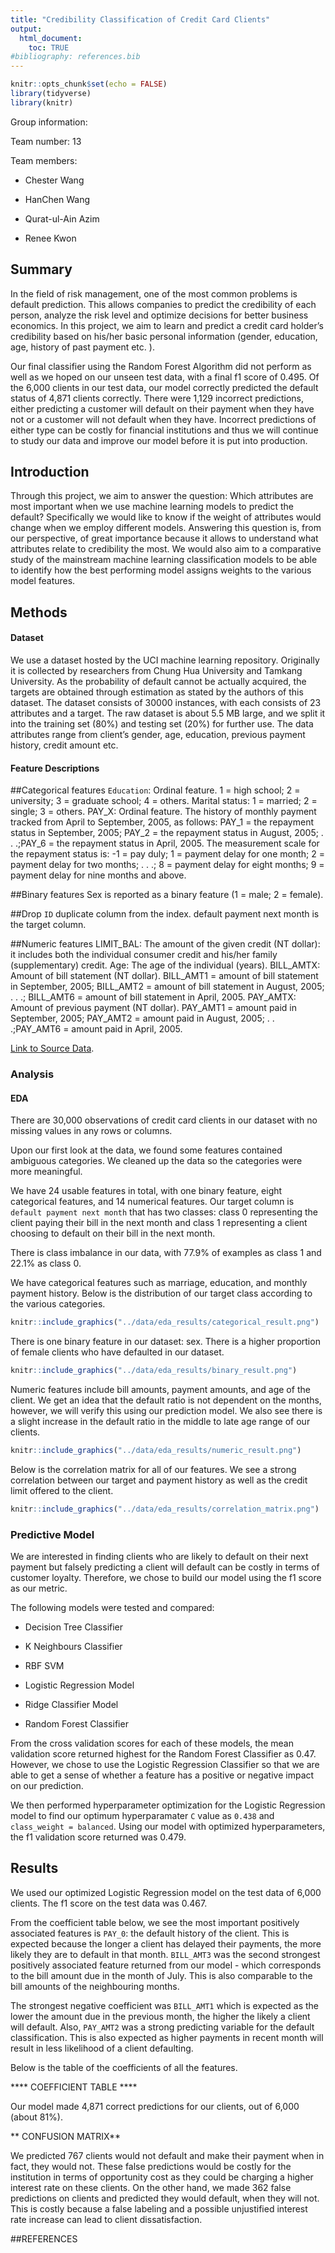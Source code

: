 ```yaml
---
title: "Credibility Classification of Credit Card Clients"
output: 
  html_document:
    toc: TRUE
#bibliography: references.bib
---
```


```r
knitr::opts_chunk$set(echo = FALSE)
library(tidyverse)
library(knitr)
```

Group information:

Team number: 13

Team members:

-   Chester Wang

-   HanChen Wang

-   Qurat-ul-Ain Azim

-   Renee Kwon

## Summary

In the field of risk management, one of the most common problems is default prediction. This allows companies to predict the credibility of each person, analyze the risk level and optimize decisions for better business economics. In this project, we aim to learn and predict a credit card holder's credibility based on his/her basic personal information (gender, education, age, history of past payment etc. ).

Our final classifier using the Random Forest Algorithm did not perform as well as we hoped on our unseen test data, with a final f1 score of 0.495. Of the 6,000 clients in our test data, our model correctly predicted the default status of 4,871 clients correctly. There were 1,129 incorrect predictions, either predicting a customer will default on their payment when they have not or a customer will not default when they have. Incorrect predictions of either type can be costly for financial institutions and thus we will continue to study our data and improve our model before it is put into production.

## Introduction

Through this project, we aim to answer the question: Which attributes are most important when we use machine learning models to predict the default? Specifically we would like to know if the weight of attributes would change when we employ different models. Answering this question is, from our perspective, of great importance because it allows to understand what attributes relate to credibility the most. We would also aim to a comparative study of the mainstream machine learning classification models to be able to identify how the best performing model assigns weights to the various model features.

## Methods

#### Dataset

We use a dataset hosted by the UCI machine learning repository. Originally it is collected by researchers from Chung Hua University and Tamkang University. As the probability of default cannot be actually acquired, the targets are obtained through estimation as stated by the authors of this dataset. The dataset consists of 30000 instances, with each consists of 23 attributes and a target. The raw dataset is about 5.5 MB large, and we split it into the training set (80%) and testing set (20%) for further use. The data attributes range from client's gender, age, education, previous payment history, credit amount etc.

#### Feature Descriptions

##Categorical features
`Education`: Ordinal feature. 1 = high school; 2 = university; 3 = graduate school; 4 = others.
Marital status: 1 = married; 2 = single; 3 = others.
PAY_X: Ordinal feature. The history of monthly payment tracked from April to September, 2005, as follows: PAY_1 = the repayment status in September, 2005; PAY_2 = the repayment status in August, 2005; . . .;PAY_6 = the repayment status in April, 2005.
The measurement scale for the repayment status is: -1 = pay duly; 1 = payment delay for one month; 2 = payment delay for two months; . . .; 8 = payment delay for eight months; 9 = payment delay for nine months and above.

##Binary features
Sex is reported as a binary feature (1 = male; 2 = female).

##Drop
`ID` duplicate column from the index. default payment next month is the target column.

##Numeric features
LIMIT_BAL: The amount of the given credit (NT dollar): it includes both the individual consumer credit and his/her family (supplementary) credit.
Age: The age of the individual (years).
BILL_AMTX: Amount of bill statement (NT dollar). BILL_AMT1 = amount of bill statement in September, 2005; BILL_AMT2 = amount of bill statement in August, 2005; . . .; BILL_AMT6 = amount of bill statement in April, 2005.
PAY_AMTX: Amount of previous payment (NT dollar). PAY_AMT1 = amount paid in September, 2005; PAY_AMT2 = amount paid in August, 2005; . . .;PAY_AMT6 = amount paid in April, 2005.

[Link to Source Data](https://archive.ics.uci.edu/ml/datasets/default+of+credit+card+clients).

### Analysis

#### EDA 

There are 30,000 observations of credit card clients in our dataset with no missing values in any rows or columns.

Upon our first look at the data, we found some features contained ambiguous categories. We cleaned up the data so the categories were more meaningful. 

We have 24 usable features in total, with one binary feature, eight categorical features, and 14 numerical features. Our target column is `default payment next month` that has two classes: class 0 representing the client paying their bill in the next month and class 1 representing a client choosing to default on their bill in the next month.

There is class imbalance in our data, with 77.9% of examples as class 1 and 22.1% as class 0. 

We have categorical features such as marriage, education, and monthly payment history. Below is the distribution of our target class according to the various categories. 

```r
knitr::include_graphics("../data/eda_results/categorical_result.png")
```

There is one binary feature in our dataset: sex. There is a higher proportion of female clients who have defaulted in our dataset. 
```r
knitr::include_graphics("../data/eda_results/binary_result.png")
```

Numeric features include bill amounts, payment amounts, and age of the client. We get an idea that the default ratio is not dependent on the months, however, we will verify this using our prediction model. We also see there is a slight increase in the default ratio in the middle to late age range of our clients. 
```r
knitr::include_graphics("../data/eda_results/numeric_result.png")
```

Below is the correlation matrix for all of our features. We see a strong correlation between our target and payment history as well as the credit limit offered to the client.
```r
knitr::include_graphics("../data/eda_results/correlation_matrix.png")
```

### Predictive Model

We are interested in finding clients who are likely to default on their next payment but falsely predicting a client will default can be costly in terms of customer loyalty. Therefore, we chose to build our model using the f1 score as our metric.

The following models were tested and compared:

-   Decision Tree Classifier

-   K Neighbours Classifier

-   RBF SVM

-   Logistic Regression Model

-   Ridge Classifier Model

-   Random Forest Classifier

From the cross validation scores for each of these models, the mean validation score returned highest for the Random Forest Classifier as 0.47. However, we chose to use the Logistic Regression Classifier so that we are able to get a sense of whether a feature has a positive or negative impact on our prediction. 

We then performed hyperparameter optimization for the Logistic Regression model to find our optimum hyperparamater `C` value as `0.438` and `class_weight = balanced`. Using our model with optimized hyperparameters, the f1 validation score returned was 0.479.


## Results

We used our optimized Logistic Regression model on the test data of 6,000 clients. The f1 score on the test data was 0.467.

From the coefficient table below, we see the most important positively associated features is `PAY_0`: the default history of the client. This is expected because the longer a client has delayed their payments, the more likely they are to default in that month. `BILL_AMT3` was the second strongest positively associated feature returned from our model - which corresponds to the bill amount due in the month of July. This is also comparable to the bill amounts of the neighbouring months. 

The strongest negative coefficient was `BILL_AMT1` which is expected as the lower the amount due in the previous month, the higher the likely a client will default. Also, `PAY_AMT2` was a strong predicting variable for the default classification. This is also expected as higher payments in recent month will result in less likelihood of a client defaulting. 

Below is the table of the coefficients of all the features.

**** COEFFICIENT TABLE ****

Our model made 4,871 correct predictions for our clients, out of 6,000 (about 81%). 

** CONFUSION MATRIX**

We predicted 767 clients would not default and make their payment when in fact, they would not. These false predictions would be costly for the institution in terms of opportunity cost as they could be charging a higher interest rate on these clients. On the other hand, we made 362 false predictions on clients and predicted they would default, when they will not. This is costly because a false labeling and a possible unjustified interest rate increase can lead to client dissatisfaction.



##REFERENCES